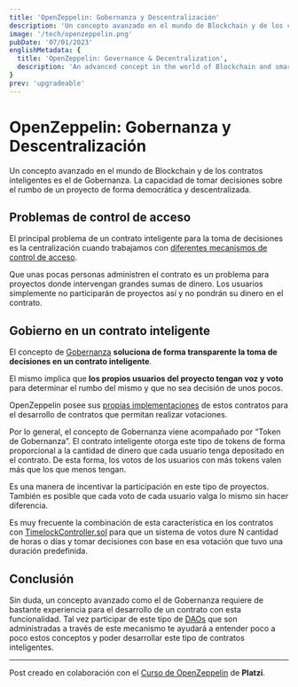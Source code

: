 ```yaml
---
title: 'OpenZeppelin: Gobernanza y Descentralización'
description: 'Un concepto avanzado en el mundo de Blockchain y de los contratos inteligentes es el de Gobernanza. La capacidad de tomar decisiones sobre el rumbo de un proyecto de forma democrática y descentralizada.'
image: '/tech/openzeppelin.png'
pubDate: '07/01/2023'
englishMetadata: {
  title: 'OpenZeppelin: Governance & Decentralization',
  description: 'An advanced concept in the world of Blockchain and smart contracts is Governance. The ability to make decisions about the direction of a project in a democratic and decentralized way.'
}
prev: 'upgradeable'
---
```


# OpenZeppelin: Gobernanza y Descentralización

Un concepto avanzado en el mundo de Blockchain y de los contratos inteligentes es el de Gobernanza. La capacidad de tomar decisiones sobre el rumbo de un proyecto de forma democrática y descentralizada.

## Problemas de control de acceso

El principal problema de un contrato inteligente para la toma de decisiones es la centralización cuando trabajamos con [diferentes mecanismos de control de acceso](https://external.ink?to=https://github.com/OpenZeppelin/openzeppelin-contracts/tree/master/contracts/access).

Que unas pocas personas administren el contrato es un problema para proyectos donde intervengan grandes sumas de dinero. Los usuarios simplemente no participarán de proyectos así y no pondrán su dinero en el contrato.

## Gobierno en un contrato inteligente

El concepto de [Gobernanza](https://external.ink?to=https://ethereum.org/es/governance/) **soluciona de forma transparente la toma de decisiones en un contrato inteligente**.

El mismo implica que **los propios usuarios del proyecto tengan voz y voto** para determinar el rumbo del mismo y que no sea decisión de unos pocos.

OpenZeppelin posee sus [propias implementaciones](https://external.ink?to=https://github.com/OpenZeppelin/openzeppelin-contracts/tree/master/contracts/governance) de estos contratos para el desarrollo de contratos que permitan realizar votaciones.

Por lo general, el concepto de Gobernanza viene acompañado por “Token de Gobernanza”. El contrato inteligente otorga este tipo de tokens de forma proporcional a la cantidad de dinero que cada usuario tenga depositado en el contrato. De esta forma, los votos de los usuarios con más tokens valen más que los que menos tengan.

Es una manera de incentivar la participación en este tipo de proyectos. También es posible que cada voto de cada usuario valga lo mismo sin hacer diferencia.

Es muy frecuente la combinación de esta característica en los contratos con [TimelockController.sol](/es/blog/openzeppelin/timelock) para que un sistema de votos dure N cantidad de horas o días y tomar decisiones con base en esa votación que tuvo una duración predefinida.

## Conclusión

Sin duda, un concepto avanzado como el de Gobernanza requiere de bastante experiencia para el desarrollo de un contrato con esta funcionalidad. Tal vez participar de este tipo de [DAOs](https://external.ink?to=https://ethereum.org/es/dao/) que son administradas a través de este mecanismo te ayudará a entender poco a poco estos conceptos y poder desarrollar este tipo de contratos inteligentes.

---
Post creado en colaboración con el [Curso de OpenZeppelin](https://external.ink?to=https://platzi.com/cursos/openzeppelin/) de **Platzi**.
